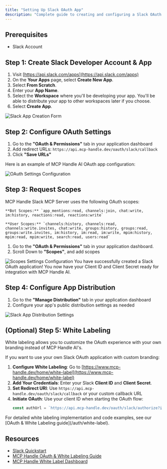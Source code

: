 ```yaml
---
title: "Setting Up Slack OAuth App"
description: "Complete guide to creating and configuring a Slack OAuth application"
---
```


## Prerequisites

- Slack Account

## Step 1: Create Slack Developer Account & App

1. Visit [https://api.slack.com/apps](https://api.slack.com/apps)
2. On the **Your Apps** page, select **Create New App**.
3. Select **From Scratch**.
4. Enter your **App Name**.
5. Select the **Workspace** where you'll be developing your app. You'll be able to distribute your app to other workspaces later if you choose.
6. Select **Create App**.

<img src="/images/knowledge-base/slack_oauth_app/step1_AppCreation.png" alt="Slack App Creation Form" />

## Step 2: Configure OAuth Settings

1. Go to the **"OAuth & Permissions"** tab in your application dashboard
2. Add redirect URLs: `https://api.mcp-handle.dev/oauth/slack/callback`
3. Click **"Save URLs"**

Here is an example of MCP Handle AI OAuth app configuration:

<img src="/images/knowledge-base/slack_oauth_app/step2_redirect.png" alt="OAuth Settings Configuration" />

## Step 3: Request Scopes

<Note>
MCP Handle Slack MCP Server uses the following OAuth scopes:

    **Bot Scopes:** `app_mentions:read, channels:join, chat:write, im:history, reactions:read, reactions:write`

    **User Scopes:** `channels:history, channels:read, channels:write.invites, chat:write, groups:history, groups:read, groups:write.invites, im:history, im:read, im:write, mpim:history, mpim:read, mpim:write, search:read, users:read`
</Note>

1. Go to the **"OAuth & Permissions"** tab in your application dashboard.
2. Scroll Down to **"Scopes"**, and add scopes

<img src="/images/knowledge-base/slack_oauth_app/step3_scopes.png" alt="Scopes Settings Configuration" />
<Check>
You have successfully created a Slack OAuth application! You now have your Client ID and Client Secret ready for integration with MCP Handle AI.
</Check>

## Step 4: Configure App Distribution

1. Go to the **"Manage Distribution"** tab in your application dashboard
2. Configure your app's public distribution settings as needed

<img src="/images/knowledge-base/slack_oauth_app/step4_distribution.png" alt="Slack App Distribution Settings" />

## (Optional) Step 5: White Labeling

<Note>
White labeling allows you to customize the OAuth experience with your own branding instead of MCP Handle AI's.
</Note>

If you want to use your own Slack OAuth application with custom branding:

1. **Configure White Labeling**: Go to [https://www.mcp-handle.dev/home/white-label](https://www.mcp-handle.dev/home/white-label)
2. **Add Your Credentials**: Enter your Slack **Client ID** and **Client Secret**.
3. **Set Redirect URI**: Use `https://api.mcp-handle.dev/oauth/slack/callback` or your custom callback URL
4. **Initiate OAuth**: Use your client ID when starting the OAuth flow:
   ```javascript
   const authUrl = `https://api.mcp-handle.dev/oauth/slack/authorize?instance_id=${instanceId}&client_id=${yourClientId}`;
   ```

<Tip>
For detailed white labeling implementation and code examples, see our [OAuth & White Labeling guide](/auth/white-label).
</Tip>

## Resources
- [Slack Quickstart](https://api.slack.com/quickstart)
- [MCP Handle OAuth & White Labeling Guide](/auth/white-label)
- [MCP Handle White Label Dashboard](https://www.mcp-handle.dev/home/white-label)